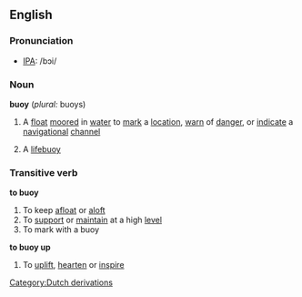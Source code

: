 ==English==
===Pronunciation===
*[[IPA]]: /bɔi/
===Noun===
{{wikipedia}}
'''buoy''' (''plural:'' buoys)
# {{nautical}} A [[float]] [[moored]] in [[water]] to [[mark]] a [[location]], [[warn]] of [[danger]], or [[indicate]] a [[navigational]] [[channel]]
#A [[lifebuoy]]
===Transitive verb===
'''to buoy'''
#To keep [[afloat]] or [[aloft]]
#To [[support]] or [[maintain]] at a high [[level]]
#To mark with a buoy
'''to buoy up'''
#To [[uplift]], [[hearten]] or [[inspire]]
[[Category:Dutch derivations]]